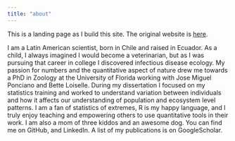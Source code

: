 ```yaml
---
title: "about"
---
```


This is a landing page as I build this site. The original website is [here](https://www.javirudolph.com/about).

I am a Latin American scientist, born in Chile and raised in Ecuador. As a child, I always imagined I would become a veterinarian, but as I was pursuing that career in college I discovered infectious disease ecology. My passion for numbers and the quantitative aspect of nature drew me towards a PhD in Zoology at the University of Florida working with Jose Miguel Ponciano and Bette Loiselle. During my dissertation I focused on my statistics training and worked to understand variation between individuals and how it affects our understanding of population and ecosystem level patterns. I am a fan of statistics of extremes, R is my happy language, and I truly enjoy teaching and empowering others to use quantitative tools in their work. I am also a mom of three kiddos and an awesome dog. You can find me on GitHub, and LinkedIn. A list of my publications is on GoogleScholar. 